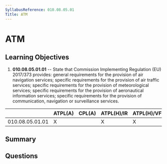 ```yaml
---
SyllabusReference: 010.08.05.01
Title: ATM
---
```


# ATM

## Learning Objectives

1. **010.08.05.01.01** -- State that Commission Implementing Regulation (EU)
   2017/373 provides: general requirements for the provision of air navigation
   services; specific requirements for the provision of air traffic services;
   specific requirements for the provision of meteorological services; specific
   requirements for the provision of aeronautical information services; specific
   requirements for the provision of communication, navigation or surveillance
   services.

|                 | ATPL(A) | CPL(A) | ATPL(H)/IR | ATPL(H)/VFR | CPL(H) | IR  | CBIR(A) |
| --------------- | ------- | ------ | ---------- | ----------- | ------ | --- | ------- |
| 010.08.05.01.01 | X       |        | X          | X           |        |     |         |

## Summary

## Questions
